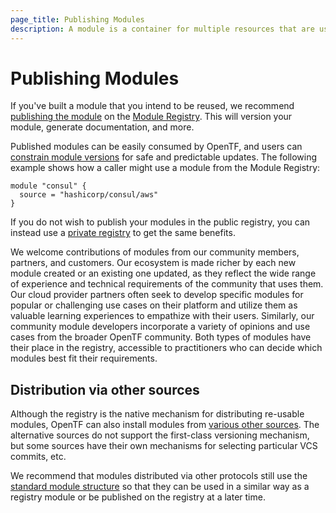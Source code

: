 ```yaml
---
page_title: Publishing Modules
description: A module is a container for multiple resources that are used together.
---
```


# Publishing Modules

If you've built a module that you intend to be reused, we recommend
[publishing the module](/opentf/registry/modules/publish) on the
[Module Registry](https://registry.example.io). This will version
your module, generate documentation, and more.

Published modules can be easily consumed by OpenTF, and users can
[constrain module versions](/opentf/language/modules/syntax#version)
for safe and predictable updates. The following example shows how a caller
might use a module from the Module Registry:

```hcl
module "consul" {
  source = "hashicorp/consul/aws"
}
```

If you do not wish to publish your modules in the public registry, you can
instead use a [private registry](/opentf/registry/private) to get
the same benefits.

We welcome contributions of modules from our community members, partners, and customers. Our ecosystem is made richer by each new module created or an existing one updated, as they reflect the wide range of experience and technical requirements of the community that uses them. Our cloud provider partners often seek to develop specific modules for popular or challenging use cases on their platform and utilize them as valuable learning experiences to empathize with their users. Similarly, our community module developers incorporate a variety of opinions and use cases from the broader OpenTF community. Both types of modules have their place in the registry, accessible to practitioners who can decide which modules best fit their requirements.

## Distribution via other sources

Although the registry is the native mechanism for distributing re-usable
modules, OpenTF can also install modules from
[various other sources](/opentf/language/modules/sources). The alternative sources
do not support the first-class versioning mechanism, but some sources have
their own mechanisms for selecting particular VCS commits, etc.

We recommend that modules distributed via other protocols still use the
[standard module structure](/opentf/language/modules/develop/structure) so that they can
be used in a similar way as a registry module or be published on the registry
at a later time.
